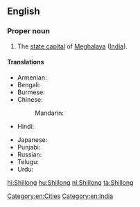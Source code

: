 ==English==
{{wikipedia}}

===Proper noun===
{{en-proper noun}}

# The [[state capital]] of [[Meghalaya]] ([[India]]).

====Translations====
{{trans-top|capital of Meghalaya, India}}
* Armenian: {{t|hy|Շիլոնգ}}
* Bengali: {{t|bn|শিলং|sc=Beng}}
* Burmese: {{t|my|ရှီလောင်|sc=Mymr}}
* Chinese:
*: Mandarin: {{t+|cmn|西隆|tr=Xīlóng|sc=Hani}}
* Hindi: {{t|hi|शिलांग|tr=śilāṅg}}
{{trans-mid}}
* Japanese: {{t|ja|シロン|tr=Shiron}}
* Punjabi: {{t-needed|pa}}
* Russian: {{t|ru|Шиллонг|m|tr=Šillóng}}
* Telugu: {{t-needed|te}}
* Urdu: {{t|ur|شیلانگ|tr=śilāṅg}}
{{trans-bottom}}

[[Category:en:Cities]]
[[Category:en:India]]

[[hi:Shillong]]
[[hu:Shillong]]
[[nl:Shillong]]
[[ta:Shillong]]